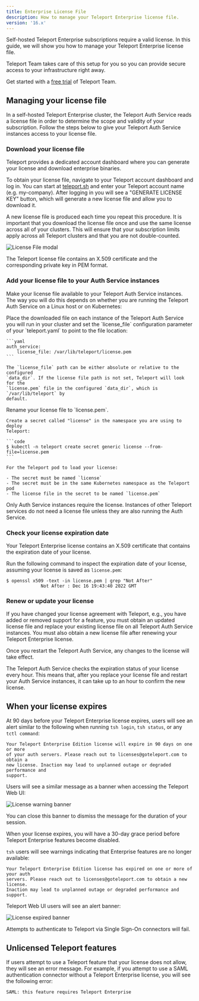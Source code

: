 ```yaml
---
title: Enterprise License File
description: How to manage your Teleport Enterprise license file.
version: '16.x'
---
```


Self-hosted Teleport Enterprise subscriptions require a valid license. In this
guide, we will show you how to manage your Teleport Enterprise license file.

<Tip>
  Teleport Team takes care of this setup for you so you can provide secure access
  to your infrastructure right away.

  Get started with a [free trial](https://goteleport.com/signup?t_source=docs) of
  Teleport Team.
</Tip>

## Managing your license file

In a self-hosted Teleport Enterprise cluster, the Teleport Auth Service reads a
license file in order to determine the scope and validity of your subscription.
Follow the steps below to give your Teleport Auth Service instances access to
your license file.

### Download your license file

Teleport provides a dedicated account dashboard where you can generate your
license and download enterprise binaries.

To obtain your license file, navigate to your Teleport account dashboard and log
in. You can start at [teleport.sh](https://teleport.sh) and enter your Teleport
account name (e.g. my-company). After logging in you will see a "GENERATE
LICENSE KEY" button, which will generate a new license file and allow you to
download it.

<Tip>
  A new license file is produced each time you repeat this procedure.
  It is important that you download the license file once and use the
  same license across all of your clusters. This will ensure that your
  subscription limits apply across all Teleport clusters and that you
  are not double-counted.
</Tip>

![License File modal](../../../../../assets/license-23cee352ae.png)

The Teleport license file contains an X.509 certificate and the corresponding
private key in PEM format.

### Add your license file to your Auth Service instances

Make your license file available to your Teleport Auth Service instances. The
way you will do this depends on whether you are running the Teleport Auth
Service on a Linux host or on Kubernetes:

<Tabs>
  <Tab title="Linux Host">
    Place the downloaded file on each instance of the Teleport Auth Service you will
    run in your cluster and set the `license_file` configuration parameter of your
    `teleport.yaml` to point to the file location:

    ```yaml
    auth_service:
        license_file: /var/lib/teleport/license.pem
    ```

    The `license_file` path can be either absolute or relative to the configured
    `data_dir`. If the license file path is not set, Teleport will look for the
    `license.pem` file in the configured `data_dir`, which is `/var/lib/teleport` by
    default.
  </Tab>

  <Tab title="Kubernetes">
    Rename your license file to `license.pem`.

    Create a secret called "license" in the namespace you are using to deploy
    Teleport:

    ```code
    $ kubectl -n teleport create secret generic license --from-file=license.pem
    ```

    For the Teleport pod to load your license:

    - The secret must be named `license`
    - The secret must be in the same Kubernetes namespace as the Teleport pod
    - The license file in the secret to be named `license.pem`
  </Tab>
</Tabs>

Only Auth Service instances require the license. Instances of other Teleport
services do not need a license file unless they are also running the Auth
Service.

### Check your license expiration date

Your Teleport Enterprise license contains an X.509 certificate that contains the
expiration date of your license.

Run the following command to inspect the expiration date of your license,
assuming your license is saved as `license.pem`:

```code
$ openssl x509 -text -in license.pem | grep "Not After"
             Not After : Dec 16 19:43:40 2022 GMT
```

### Renew or update your license

If you have changed your license agreement with Teleport, e.g., you have added
or removed support for a feature, you must obtain an updated license file and
replace your existing license file on all Teleport Auth Service instances. You
must also obtain a new license file after renewing your Teleport Enterprise
license.

Once you restart the Teleport Auth Service, any changes to the license will take
effect.

The Teleport Auth Service checks the expiration status of your license every
hour. This means that, after you replace your license file and restart your Auth
Service instances, it can take up to an hour to confirm the new license.

## When your license expires

At 90 days before your Teleport Enterprise license expires, users will see an
alert similar to the following when running `tsh login`, `tsh status`, or any
`tctl command`:

```text
Your Teleport Enterprise Edition license will expire in 90 days on one or more
of your auth servers. Please reach out to licenses@goteleport.com to obtain a
new license. Inaction may lead to unplanned outage or degraded performance and
support.
```

Users will see a similar message as a banner when accessing the Teleport Web UI:

![License warning banner](../../../../../assets/license-warning-0a1c866685.png)

You can close this banner to dismiss the message for the duration of your
session.

When your license expires, you will have a 30-day grace period before Teleport
Enterprise features become disabled.

`tsh` users will see warnings indicating that Enterprise features are no longer
available:

```text
Your Teleport Enterprise Edition license has expired on one or more of your auth
servers. Please reach out to licenses@goteleport.com to obtain a new license.
Inaction may lead to unplanned outage or degraded performance and support.
```

Teleport Web UI users will see an alert banner:

![License expired banner](../../../../../assets/license-expired-bb8855e91c.png)

Attempts to authenticate to Teleport via Single Sign-On connectors will fail.

## Unlicensed Teleport features

If users attempt to use a Teleport feature that your license does not allow,
they will see an error message. For example, if you attempt to use a SAML
authentication connector without a Teleport Enterprise license, you will see the
following error:

```text
SAML: this feature requires Teleport Enterprise
```
